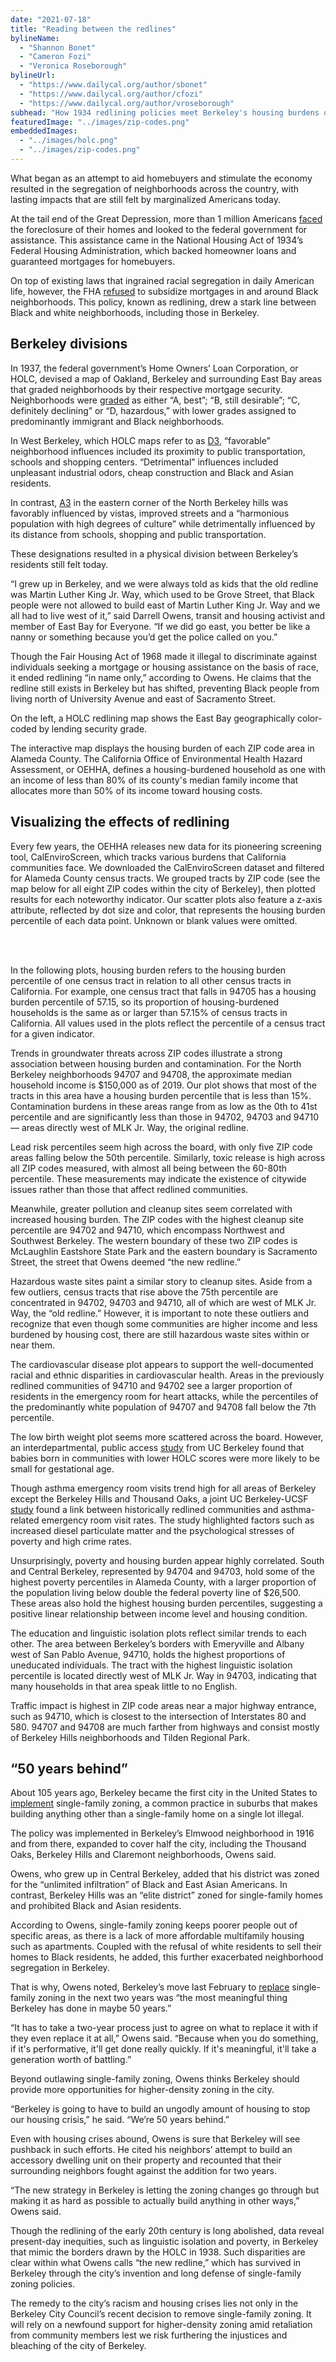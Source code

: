 ```yaml
---
date: "2021-07-18"
title: "Reading between the redlines"
bylineName:
  - "Shannon Bonet"
  - "Cameron Fozi"
  - "Veronica Roseborough"
bylineUrl:
  - "https://www.dailycal.org/author/sbonet"
  - "https://www.dailycal.org/author/cfozi"
  - "https://www.dailycal.org/author/vroseborough"
subhead: "How 1934 redlining policies meet Berkeley's housing burdens of today"
featuredImage: "../images/zip-codes.png"
embeddedImages:
  - "../images/holc.png"
  - "../images/zip-codes.png"
---
```



What began as an attempt to aid homebuyers and stimulate the economy resulted in the segregation of neighborhoods across the country, with lasting impacts that are still felt by marginalized Americans today.

At the tail end of the Great Depression, more than 1 million Americans [faced](https://www.history.com/news/housing-segregation-new-deal-program) the foreclosure of their homes and looked to the federal government for assistance. This assistance came in the National Housing Act of 1934’s Federal Housing Administration, which backed homeowner loans and guaranteed mortgages for homebuyers.

On top of existing laws that ingrained racial segregation in daily American life, however, the FHA [refused](https://www.npr.org/2017/05/03/526655831/a-forgotten-history-of-how-the-u-s-government-segregated-america) to subsidize mortgages in and around Black neighborhoods. This policy, known as redlining, drew a stark line between Black and white neighborhoods, including those in Berkeley.

## Berkeley divisions

In 1937, the federal government’s Home Owners’ Loan Corporation, or HOLC, devised a map of Oakland, Berkeley and surrounding East Bay areas that graded neighborhoods by their respective mortgage security. Neighborhoods were [graded](https://dsl.richmond.edu/panorama/redlining/#loc=5/39.1/-94.58) as either “A, best”; “B, still desirable”; “C, definitely declining” or “D, hazardous,” with lower grades assigned to predominantly immigrant and Black neighborhoods.

In West Berkeley, which HOLC maps refer to as [D3](https://dsl.richmond.edu/panorama/redlining/#loc=14/37.854/-122.286&city=oakland-ca&area=D3&adimage=2/46.68/-136.406), “favorable” neighborhood influences included its proximity to public transportation, schools and shopping centers. “Detrimental” influences included unpleasant industrial odors, cheap construction and Black and Asian residents.

In contrast, [A3](https://dsl.richmond.edu/panorama/redlining/#loc=14/37.882/-122.27&city=oakland-ca&area=A3&adview=full&adimage=2/46.68/-136.406) in the eastern corner of the North Berkeley hills was favorably influenced by vistas, improved streets and a “harmonious population with high degrees of culture” while detrimentally influenced by its distance from schools, shopping and public transportation.

These designations resulted in a physical division between Berkeley’s residents still felt today.

“I grew up in Berkeley, and we were always told as kids that the old redline was Martin Luther King Jr. Way, which used to be Grove Street, that Black people were not allowed to build east of Martin Luther King Jr. Way and we all had to live west of it,” said Darrell Owens, transit and housing activist and member of East Bay for Everyone. “If we did go east, you better be like a nanny or something because you’d get the police called on you.”

Though the Fair Housing Act of 1968 made it illegal to discriminate against individuals seeking a mortgage or housing assistance on the basis of race, it ended redlining “in name only,” according to Owens. He claims that the redline still exists in Berkeley but has shifted, preventing Black people from living north of University Avenue and east of Sacramento Street.

<GatsbyImage alt="HOLC Map" image={getImage(props.localImages[0])} />

<RedlineMap />

On the left, a HOLC redlining map shows the East Bay geographically color-coded by lending security grade.

The interactive map displays the housing burden of each ZIP code area in Alameda County. The California Office of Environmental Health Hazard Assessment, or OEHHA, defines a housing-burdened household as one with an income of less than 80% of its county's median family income that allocates more than 50% of its income toward housing costs.

## Visualizing the effects of redlining

Every few years, the OEHHA releases new data for its pioneering screening tool, CalEnviroScreen, which tracks various burdens that California communities face. We downloaded the CalEnviroScreen dataset and filtered for Alameda County census tracts. We grouped tracts by ZIP code (see the map below for all eight ZIP codes within the city of Berkeley), then plotted results for each noteworthy indicator. Our scatter plots also feature a z-axis attribute, reflected by dot size and color, that represents the housing burden percentile of each data point. Unknown or blank values were omitted.

<GatsbyImage
  alt="Berkeley ZIP code map"
  image={getImage(props.localImages[1])}
/>

<br />
<br />

In the following plots, housing burden refers to the housing burden percentile of one census tract in relation to all other census tracts in California. For example, one census tract that falls in 94705 has a housing burden percentile of 57.15, so its proportion of housing-burdened households is the same as or larger than 57.15% of census tracts in California. All values used in the plots reflect the percentile of a census tract for a given indicator.

<WaterPlot />

Trends in groundwater threats across ZIP codes illustrate a strong association between housing burden and contamination. For the North Berkeley neighborhoods 94707 and 94708, the approximate median household income is $150,000 as of 2019. Our plot shows that most of the tracts in this area have a housing burden percentile that is less than 15%. Contamination burdens in these areas range from as low as the 0th to 41st percentile and are significantly less than those in 94702, 94703 and 94710 — areas directly west of MLK Jr. Way, the original redline.

<ChemPlot />

Lead risk percentiles seem high across the board, with only five ZIP code areas falling below the 50th percentile. Similarly, toxic release is high across all ZIP codes measured, with almost all being between the 60-80th percentile. These measurements may indicate the existence of citywide issues rather than those that affect redlined communities.

Meanwhile, greater pollution and cleanup sites seem correlated with increased housing burden. The ZIP codes with the highest cleanup site percentile are 94702 and 94710, which encompass Northwest and Southwest Berkeley. The western boundary of these two ZIP codes is McLaughlin Eastshore State Park and the eastern boundary is Sacramento Street, the street that Owens deemed “the new redline.”

Hazardous waste sites paint a similar story to cleanup sites. Aside from a few outliers, census tracts that rise above the 75th percentile are concentrated in 94702, 94703 and 94710, all of which are west of MLK Jr. Way, the “old redline.” However, it is important to note these outliers and recognize that even though some communities are higher income and less burdened by housing cost, there are still hazardous waste sites within or near them.

<HealthPlot />

The cardiovascular disease plot appears to support the well-documented racial and ethnic disparities in cardiovascular health. Areas in the previously redlined communities of 94710 and 94702 see a larger proportion of residents in the emergency room for heart attacks, while the percentiles of the predominantly white population of 94707 and 94708 fall below the 7th percentile.

The low birth weight plot seems more scattered across the board. However, an interdepartmental, public access [study](https://journals.plos.org/plosone/article?id=10.1371/journal.pone.0237241) from UC Berkeley found that babies born in communities with lower HOLC scores were more likely to be small for gestational age.

Though asthma emergency room visits trend high for all areas of Berkeley except the Berkeley Hills and Thousand Oaks, a joint UC Berkeley-UCSF [study](https://www.atsjournals.org/doi/10.1164/ajrccm-conference.2019.199.1_MeetingAbstracts.A7054) found a link between historically redlined communities and asthma-related emergency room visit rates. The study highlighted factors such as increased diesel particulate matter and the psychological stresses of poverty and high crime rates.

<EconPlot />

Unsurprisingly, poverty and housing burden appear highly correlated. South and Central Berkeley, represented by 94704 and 94703, hold some of the highest poverty percentiles in Alameda County, with a larger proportion of the population living below double the federal poverty line of $26,500. These areas also hold the highest housing burden percentiles, suggesting a positive linear relationship between income level and housing condition.

The education and linguistic isolation plots reflect similar trends to each other. The area between Berkeley’s borders with Emeryville and Albany west of San Pablo Avenue, 94710, holds the highest proportions of uneducated individuals. The tract with the highest linguistic isolation percentile is located directly west of MLK Jr. Way in 94703, indicating that many households in that area speak little to no English.

Traffic impact is highest in ZIP code areas near a major highway entrance, such as 94710, which is closest to the intersection of Interstates 80 and 580. 94707 and 94708 are much farther from highways and consist mostly of Berkeley Hills neighborhoods and Tilden Regional Park.

## “50 years behind”

About 105 years ago, Berkeley became the first city in the United States to [implement](https://www.kqed.org/news/11840548/the-racist-history-of-single-family-home-zoning) single-family zoning, a common practice in suburbs that makes building anything other than a single-family home on a single lot illegal.

The policy was implemented in Berkeley’s Elmwood neighborhood in 1916 and from there, expanded to cover half the city, including the Thousand Oaks, Berkeley Hills and Claremont neighborhoods, Owens said.

Owens, who grew up in Central Berkeley, added that his district was zoned for the “unlimited infiltration” of Black and East Asian Americans. In contrast, Berkeley Hills was an “elite district” zoned for single-family homes and prohibited Black and Asian residents.

According to Owens, single-family zoning keeps poorer people out of specific areas, as there is a lack of more affordable multifamily housing such as apartments. Coupled with the refusal of white residents to sell their homes to Black residents, he added, this further exacerbated neighborhood segregation in Berkeley.

That is why, Owens noted, Berkeley’s move last February to [replace](https://www.dailycal.org/2021/02/24/berkeley-city-council-passes-resolution-to-end-single-family-zoning/) single-family zoning in the next two years was “the most meaningful thing Berkeley has done in maybe 50 years.”

“It has to take a two-year process just to agree on what to replace it with if they even replace it at all,” Owens said. “Because when you do something, if it's performative, it'll get done really quickly. If it's meaningful, it'll take a generation worth of battling.”

Beyond outlawing single-family zoning, Owens thinks Berkeley should provide more opportunities for higher-density zoning in the city.

“Berkeley is going to have to build an ungodly amount of housing to stop our housing crisis,” he said. “We’re 50 years behind.”

Even with housing crises abound, Owens is sure that Berkeley will see pushback in such efforts. He cited his neighbors’ attempt to build an accessory dwelling unit on their property and recounted that their surrounding neighbors fought against the addition for two years.

“The new strategy in Berkeley is letting the zoning changes go through but making it as hard as possible to actually build anything in other ways,” Owens said.

Though the redlining of the early 20th century is long abolished, data reveal present-day inequities, such as linguistic isolation and poverty, in Berkeley that mimic the borders drawn by the HOLC in 1938. Such disparities are clear within what Owens calls “the new redline,” which has survived in Berkeley through the city’s invention and long defense of single-family zoning policies.

The remedy to the city’s racism and housing crises lies not only in the Berkeley City Council’s recent decision to remove single-family zoning. It will rely on a newfound support for higher-density zoning amid retaliation from community members lest we risk furthering the injustices and bleaching of the city of Berkeley.
